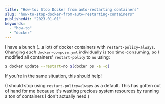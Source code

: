 ```yaml
---
title: "How-to: Stop Docker from auto-restarting containers"
slug: "how-to-stop-docker-from-auto-restarting-containers"
publishedAt: "2023-01-01"
keywords:
  - "how-to"
  - "docker"
---
```


I have a bunch (...a lot) of docker containers with `restart-policy=always`.
Changing *each* `docker-compose.yml` individually is too time-consuming, so I
modified all containers' `restart-policy` to `no` using:

```sh
$ docker update --restart=no $(docker ps -a -q)
```

If you're in the same situation, this should help!

(I should stop using `restart-policy=always` as a default. This has gotten out
of hand for me because it's wasting precious system resources by running a ton
of containers I don't actually need.)

